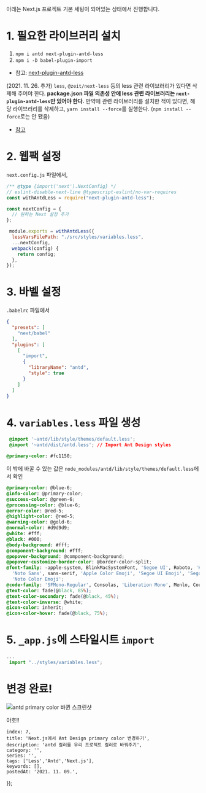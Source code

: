 
아래는 Next.js 프로젝트 기본 세팅이 되어있는 상태에서 진행합니다.
# 1. 필요한 라이브러리 설치

1. `npm i antd next-plugin-antd-less`
2. `npm i -D babel-plugin-import`


- 참고: [next-plugin-antd-less](https://www.npmjs.com/package/next-plugin-antd-less)


(2021. 11. 26. 추가)
`less`, `@zeit/next-less` 등의 less 관련 라이브러리가 있다면 삭제해 주어야 한다. **package.json 파일 의존성 안에 less 관련 라이브러리는 `next-plugin-antd-less`만 있어야 한다.**
만약에 관련 라이브러리를 설치한 적이 있다면, 해당 라이브러리를 삭제하고, `yarn install --force`를 실행한다. (`npm install --force`로는 안 됐음)

- [참고](https://github.com/SolidZORO/next-plugin-antd-less/issues/52#issuecomment-834030062)

# 2. 웹팩 설정

`next.config.js` 파일에서,

```js
/** @type {import('next').NextConfig} */
// eslint-disable-next-line @typescript-eslint/no-var-requires
const withAntdLess = require("next-plugin-antd-less");

const nextConfig = {
  // 원하는 Next 설정 추가
};

 module.exports = withAntdLess({
  lessVarsFilePath: "./src/styles/variables.less",
  ...nextConfig,
  webpack(config) {
    return config;
  },
});
```

# 3. 바벨 설정

`.babelrc` 파일에서
```JSON
{
  "presets": [
    "next/babel"
  ],
  "plugins": [
    [
      "import",
      {
        "libraryName": "antd",
        "style": true
      }
    ]
  ]
}
```

# 4. `variables.less` 파일 생성

```css
 @import '~antd/lib/style/themes/default.less';
 @import '~antd/dist/antd.less'; // Import Ant Design styles

@primary-color: #fc1150;
```

이 밖에 바꿀 수 있는 값은 `node_modules/antd/lib/style/themes/default.less`에서 확인
```css
@primary-color: @blue-6;
@info-color: @primary-color;
@success-color: @green-6;
@processing-color: @blue-6;
@error-color: @red-5;
@highlight-color: @red-5;
@warning-color: @gold-6;
@normal-color: #d9d9d9;
@white: #fff;
@black: #000;
@body-background: #fff;
@component-background: #fff;
@popover-background: @component-background;
@popover-customize-border-color: @border-color-split;
@font-family: -apple-system, BlinkMacSystemFont, 'Segoe UI', Roboto, 'Helvetica Neue', Arial,
  'Noto Sans', sans-serif, 'Apple Color Emoji', 'Segoe UI Emoji', 'Segoe UI Symbol',
  'Noto Color Emoji';
@code-family: 'SFMono-Regular', Consolas, 'Liberation Mono', Menlo, Courier, monospace;
@text-color: fade(@black, 85%);
@text-color-secondary: fade(@black, 45%);
@text-color-inverse: @white;
@icon-color: inherit;
@icon-color-hover: fade(@black, 75%);
```

# 5. `_app.js`에 스타일시트 `import`

```js
...
 import "../styles/variables.less";
```

# 변경 완료!

![antd primary color 바뀐 스크린샷](https://images.velog.io/images/ooooorobo/post/f20087b4-39d9-4a9d-9f50-bc92b8020dc6/%E1%84%89%E1%85%B3%E1%84%8F%E1%85%B3%E1%84%85%E1%85%B5%E1%86%AB%E1%84%89%E1%85%A3%E1%86%BA%202021-11-09%20%E1%84%8B%E1%85%A9%E1%84%92%E1%85%AE%2010.51.56.png)

야호!!

    index: 7,
    title: 'Next.js에서 Ant Design primary color 변경하기',
    description: 'antd 컬러를 우리 프로젝트 컬러로 바꿔주기',
    category: '',
    series: '',
    tags: ['Less','Antd','Next.js'],
    keywords: [],
    postedAt: '2021. 11. 09.',
});
